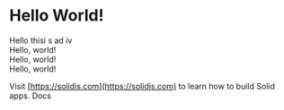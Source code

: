 
# Hello World!

<div>Hello thisi s ad iv</div>

<style jsx>{`
	.foo {
		background-color: red;
	}
`}</style>
<div class="foo">
	Hello, world!
</div>

<style jsx>{`
	.bar {
		background-color: green;
	}
`}</style>
<div class="bar">
	Hello, world!
</div>

<style jsx>{`
	.baz {
		background-color: blue;
	}
`}</style>
<div class="baz">
	Hello, world!
</div>

<style jsx>{`
	.counter {
		background-color: orange;
	}
`}</style>
<Counter use:solid-styled />

Visit [https://solidjs.com](https://solidjs.com) to learn how to build Solid apps. <Link href="/docs">Docs</Link>
